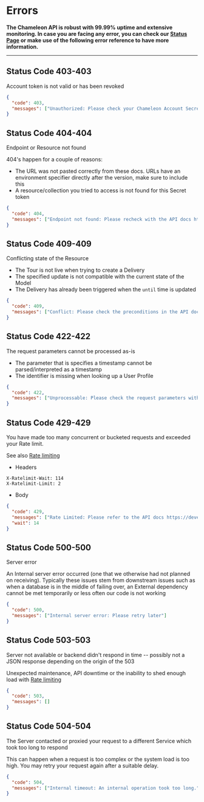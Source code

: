 # Errors

**The Chameleon API is robust with 99.99% uptime and extensive monitoring. In case you are facing any error, you can check our [Status Page](https://status.chameleon.io) or make use of the following error reference to have more information.**

---

## Status Code 403-403
Account token is not valid or has been revoked

```json
{
  "code": 403,
  "messages": ["Unauthorized: Please check your Chameleon Account Secret"]
}
```

## Status Code 404-404

Endpoint or Resource not found

404's happen for a couple of reasons:

 - The URL was not pasted correctly from these docs. URLs have an environment specifier directly after the version, make sure to include this
 - A resource/collection you tried to access is not found for this Secret token

```json
{
  "code": 404,
  "messages": ["Endpoint not found: Please recheck with the API docs https://developers.chameleon.io"]
}
```

## Status Code 409-409

Conflicting state of the Resource

 - The Tour is not live when trying to create a Delivery
 - The specified update is not compatible with the current state of the Model
 - The Delivery has already been triggered when the `until` time is updated

```json
{
  "code": 409,
  "messages": ["Conflict: Please check the preconditions in the API docs https://developers.chameleon.io"]
}
```

## Status Code 422-422

The request parameters cannot be processed as-is

 - The parameter that is specifies a timestamp cannot be parsed/interpreted as a timestamp
 - The identifier is missing when looking up a User Profile

```json
{
  "code": 422,
  "messages": ["Unprocessable: Please check the request parameters with the API docs https://developers.chameleon.io"]
}
```

## Status Code 429-429

You have made too many concurrent or bucketed requests and exceeded your Rate limit.

See also [Rate limiting](concepts/rate-limiting)

- Headers

```
X-Ratelimit-Wait: 114
X-Ratelimit-Limit: 2
```

- Body

```json
{
  "code": 429,
  "messages": ["Rate Limited: Please refer to the API docs https://developers.chameleon.io/#/concepts/rate-limiting for more information"],
  "wait": 14
}
```

## Status Code 500-500

Server error

An Internal server error occurred (one that we otherwise had not planned on receiving). Typically these issues stem from downstream issues such as when a database is in the middle of failing over, an External dependency cannot be met temporarily or less often our code is not working

```json
{
  "code": 500,
  "messages": ["Internal server error: Please retry later"]
}
```

## Status Code 503-503

Server not available or backend didn't respond in time -- possibly not a JSON response depending on the origin of the 503

Unexpected maintenance, API downtime or the inability to shed enough load with [Rate limiting](rate-limiting)

```json
{
  "code": 503,
  "messages": []
}
```

## Status Code 504-504

The Server contacted or proxied your request to a different Service which took too long to respond

This can happen when a request is too complex or the system load is too high. You may retry your request again after a suitable delay.

```json
{
  "code": 504,
  "messages": ["Internal timeout: An internal operation took too long."]
}
```
